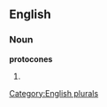 ==English==

===Noun===
'''protocones'''

# {{plural of|[[protocone]]}}

[[Category:English plurals]]
